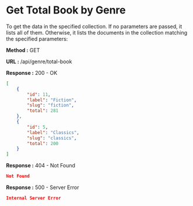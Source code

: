 
# Get Total Book by Genre

To get the data in the specified collection. If no parameters are passed, it lists all of them.
Otherwise, it lists the documents in the collection matching the specified parameters:

**Method :** <Badge variant="success">GET</Badge>

**URL :** <Badge variant="dark">/api/genre/total-book</Badge>

**Response :** <BadgeOutline variant="success">200 - OK</BadgeOutline>

```json
[
	{
		"id": 11,
		"label": "Fiction",
		"slug": "fiction",
		"total": 281
	},
	{
		"id": 5,
		"label": "Classics",
		"slug": "classics",
		"total": 200
	}
]
```

**Response :** <BadgeOutline variant="warning">404 - Not Found</BadgeOutline>

```json
Not Found
```

**Response :** <BadgeOutline variant="danger">500 - Server Error</BadgeOutline>

```json
Internal Server Error
```

